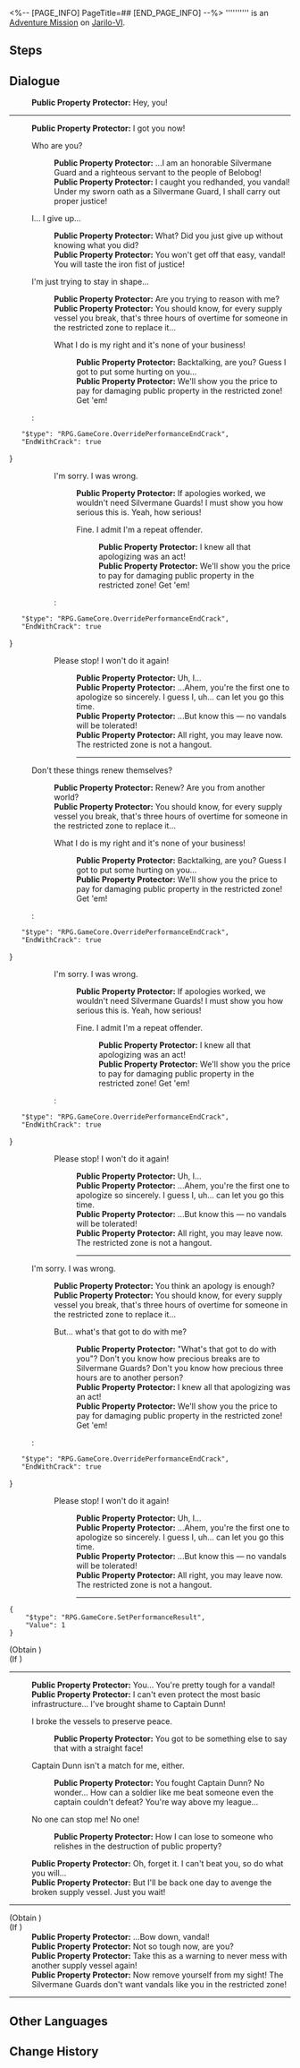 <%-- [PAGE_INFO]
PageTitle=##
[END_PAGE_INFO] --%>
{{Stub|Dialogue.}}
{{Mission Infobox
|id            = 4040105
|title         = 
|image         = <!--Mission .png-->
|type          = Adventure
|event_name    = 
|chapter       = 
|requirements  = [[Trailblaze Mission]] ''[[Young Guard]]'' completed
|summary       = <!--official mission summary from Fate's Atlas-->
|characters    = Public Property Protector; Trailblazer
|startLocation = [[Jarilo-VI]] - [[Silvermane Guard Restricted Zone]]
|world         = Jarilo-VI
|area          = Silvermane Guard Restricted Zone
|prev          = 
|next          = 
|rewards       = Adventure Log*2; Shield (Item)*20
}}
'''''''''' is an [[Adventure Mission]] on [[Jarilo-VI]].

==Steps==


<!--
==Gameplay Notes==

--><!--
==Trial Character==

-->
==Dialogue==
{{Stub Dialogue}}
:'''Public Property Protector:''' Hey, you!
:<!--1-second delay-->
----
:'''Public Property Protector:''' I got you now!
:{{DIcon|Arrow}} Who are you?
::'''Public Property Protector:''' ...I am an honorable Silvermane Guard and a righteous servant to the people of Belobog!
::'''Public Property Protector:''' I caught you redhanded, you vandal! Under my sworn oath as a Silvermane Guard, I shall carry out proper justice!
:{{DIcon|Arrow}} I... I give up...
::'''Public Property Protector:''' What? Did you just give up without knowing what you did?
::'''Public Property Protector:''' You won't get off that easy, vandal! You will taste the iron fist of justice!
:{{DIcon|Arrow}} I'm just trying to stay in shape...
::'''Public Property Protector:''' Are you trying to reason with me?
::'''Public Property Protector:''' You should know, for every supply vessel you break, that's three hours of overtime for someone in the restricted zone to replace it...
::{{DIcon|Arrow}} What I do is my right and it's none of your business!
:::'''Public Property Protector:''' Backtalking, are you? Guess I got to put some hurting on you...
:::'''Public Property Protector:''' We'll show you the price to pay for damaging public property in the restricted zone! Get 'em!
:::<!--1-second delay-->
::<pre>{
	"$type": "RPG.GameCore.OverridePerformanceEndCrack",
	"EndWithCrack": true
}</pre>
::{{DIcon|Arrow}} I'm sorry. I was wrong.
:::'''Public Property Protector:''' If apologies worked, we wouldn't need Silvermane Guards! I must show you how serious this is. Yeah, how serious!
:::{{DIcon|Arrow}} Fine. I admit I'm a repeat offender.
::::'''Public Property Protector:''' I knew all that apologizing was an act!
::::'''Public Property Protector:''' We'll show you the price to pay for damaging public property in the restricted zone! Get 'em!
::::<!--1-second delay-->
:::<pre>{
	"$type": "RPG.GameCore.OverridePerformanceEndCrack",
	"EndWithCrack": true
}</pre>
:::{{DIcon|Arrow}} Please stop! I won't do it again!
::::'''Public Property Protector:''' Uh, I...
::::'''Public Property Protector:''' ...Ahem, you're the first one to apologize so sincerely. I guess I, uh... can let you go this time.
::::'''Public Property Protector:''' ...But know this &mdash; no vandals will be tolerated!
::::'''Public Property Protector:''' All right, you may leave now. The restricted zone is not a hangout.
::::<!--1-second delay-->
::::----
:{{DIcon|Arrow}} Don't these things renew themselves?
::'''Public Property Protector:''' Renew? Are you from another world?
::'''Public Property Protector:''' You should know, for every supply vessel you break, that's three hours of overtime for someone in the restricted zone to replace it...
::{{DIcon|Arrow}} What I do is my right and it's none of your business!
:::'''Public Property Protector:''' Backtalking, are you? Guess I got to put some hurting on you...
:::'''Public Property Protector:''' We'll show you the price to pay for damaging public property in the restricted zone! Get 'em!
:::<!--1-second delay-->
::<pre>{
	"$type": "RPG.GameCore.OverridePerformanceEndCrack",
	"EndWithCrack": true
}</pre>
::{{DIcon|Arrow}} I'm sorry. I was wrong.
:::'''Public Property Protector:''' If apologies worked, we wouldn't need Silvermane Guards! I must show you how serious this is. Yeah, how serious!
:::{{DIcon|Arrow}} Fine. I admit I'm a repeat offender.
::::'''Public Property Protector:''' I knew all that apologizing was an act!
::::'''Public Property Protector:''' We'll show you the price to pay for damaging public property in the restricted zone! Get 'em!
::::<!--1-second delay-->
:::<pre>{
	"$type": "RPG.GameCore.OverridePerformanceEndCrack",
	"EndWithCrack": true
}</pre>
:::{{DIcon|Arrow}} Please stop! I won't do it again!
::::'''Public Property Protector:''' Uh, I...
::::'''Public Property Protector:''' ...Ahem, you're the first one to apologize so sincerely. I guess I, uh... can let you go this time.
::::'''Public Property Protector:''' ...But know this &mdash; no vandals will be tolerated!
::::'''Public Property Protector:''' All right, you may leave now. The restricted zone is not a hangout.
::::<!--1-second delay-->
::::----
:{{DIcon|Arrow}} I'm sorry. I was wrong.
::'''Public Property Protector:''' You think an apology is enough?
::'''Public Property Protector:''' You should know, for every supply vessel you break, that's three hours of overtime for someone in the restricted zone to replace it...
::{{DIcon|Arrow}} But... what's that got to do with me?
:::'''Public Property Protector:''' "What's that got to do with you"? Don't you know how precious breaks are to Silvermane Guards? Don't you know how precious three hours are to another person?
:::'''Public Property Protector:''' I knew all that apologizing was an act!
:::'''Public Property Protector:''' We'll show you the price to pay for damaging public property in the restricted zone! Get 'em!
:::<!--1-second delay-->
::<pre>{
	"$type": "RPG.GameCore.OverridePerformanceEndCrack",
	"EndWithCrack": true
}</pre>
::{{DIcon|Arrow}} Please stop! I won't do it again!
:::'''Public Property Protector:''' Uh, I...
:::'''Public Property Protector:''' ...Ahem, you're the first one to apologize so sincerely. I guess I, uh... can let you go this time.
:::'''Public Property Protector:''' ...But know this &mdash; no vandals will be tolerated!
:::'''Public Property Protector:''' All right, you may leave now. The restricted zone is not a hangout.
:::----
<pre>{
	"$type": "RPG.GameCore.SetPerformanceResult",
	"Value": 1
}</pre>

;(Obtain {{Item|Praise of High Morals|20|x=1}})
;(If {{cx}}<!--SubMission Finish: 404010502-->)
----
:'''Public Property Protector:''' You... You're pretty tough for a vandal!
:'''Public Property Protector:''' I can't even protect the most basic infrastructure... I've brought shame to Captain Dunn!
:{{DIcon|Arrow}} I broke the vessels to preserve peace.
::'''Public Property Protector:''' You got to be something else to say that with a straight face!
:{{DIcon|Arrow}} Captain Dunn isn't a match for me, either.
::'''Public Property Protector:''' You fought Captain Dunn? No wonder... How can a soldier like me beat someone even the captain couldn't defeat? You're way above my league...
:{{DIcon|Arrow}} No one can stop me! No one!
::'''Public Property Protector:''' How I can lose to someone who relishes in the destruction of public property?
:'''Public Property Protector:''' Oh, forget it. I can't beat you, so do what you will...
:'''Public Property Protector:''' But I'll be back one day to avenge the broken supply vessel. Just you wait!
----
;(Obtain {{Item|Praise of High Morals|20|x=1}})
;(If {{cx}}<!--SubMission not Finish: 404010502-->)
:'''Public Property Protector:''' ...Bow down, vandal!
:'''Public Property Protector:''' Not so tough now, are you?
:'''Public Property Protector:''' Take this as a warning to never mess with another supply vessel again!
:'''Public Property Protector:''' Now remove yourself from my sight! The Silvermane Guards don't want vandals like you in the restricted zone!
----
{{Dialogue End}}

==Other Languages==
{{Other Languages
|en   = 
|zhs  = 
|zht  = 
|ja   = 
|ko   = 
|es   = 
|fr   = 
|ru   = 
|th   = 
|vi   = 
|de   = 
|id   = 
|pt   = 
}}

==Change History==
{{Change History|1.0}}
